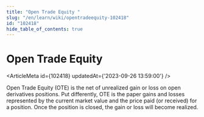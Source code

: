 ```yaml
---
title: "Open Trade Equity "
slug: "/en/learn/wiki/opentradeequity-102418"
id: "102418"
hide_table_of_contents: true
---
```



# Open Trade Equity 

<ArticleMeta id={102418} updatedAt={'2023-09-26 13:59:00'} />
<div className='border-solid border-b border-t-0 my-4 border-[var(--ifm-color-gray-300)]' />

Open Trade Equity (OTE) is the net of unrealized gain or loss on open derivatives positions. Put differently, OTE is the paper gains and losses represented by the current market value and the price paid (or received) for a position. Once the position is closed, the gain or loss will become realized.
